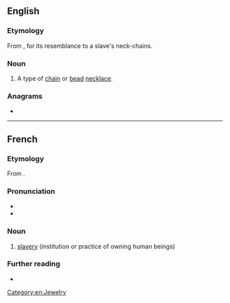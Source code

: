 ==English==

===Etymology===
From {{uder|en|fr|esclavage}}, for its resemblance to a slave's neck-chains.

===Noun===
{{en-noun}}

# A type of [[chain]] or [[bead]] [[necklace]].

===Anagrams===
* {{anagrams|en|a=aaceeglsv|cleavages}}

[[Category:en:Jewelry]]

----

==French==

===Etymology===
From {{af|fr|esclave|-age}}.

===Pronunciation===
* {{fr-IPA}}
* {{audio|fr|LL-Q150 (fra)-Fhala.K-esclavage.wav|Audio}}

===Noun===
{{fr-noun|m}}

# [[slavery]] (institution or practice of owning human beings)

===Further reading===
* {{R:TLFi}}